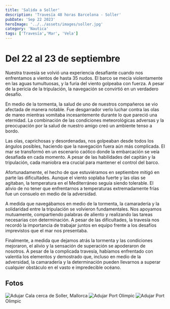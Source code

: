 ```yaml
---
title: 'Salida a Soller'
description: 'Travesía 48 horas Barcelona - Soller'
pubDate: 'Sep 22 2023'
heroImage: '../../assets/images/soller.jpg'
category: 'Nautica'
tags: ['Travesía','Mar', 'Vela']
---
```


# Del 22 al 23 de septiembre 

Nuestra travesía se volvió una experiencia desafiante cuando nos enfrentamos a vientos de hasta 35 nudos. El barco se mecía violentamente en las aguas tumultuosas, y la furia del viento golpeaba con fuerza. A pesar de la pericia de la tripulación, la navegación se convirtió en un verdadero desafío.

En medio de la tormenta, la salud de uno de nuestros compañeros se vio afectada de manera notable. Fue desgarrador verlo luchar contra las olas de mareo mientras vomitaba incesantemente durante lo que pareció una eternidad. La combinación de las condiciones meteorológicas adversas y la preocupación por la salud de nuestro amigo creó un ambiente tenso a bordo.

Las olas, caprichosas y desordenadas, nos golpeaban desde todos los ángulos posibles, haciendo que la navegación fuera aún más complicada. El mar se transformó en un escenario caótico donde la embarcación se veía desafiada en cada momento. A pesar de las habilidades del capitán y la tripulación, cada maniobra era crucial para mantener el control del barco.

Afortunadamente, el hecho de que estuviéramos en septiembre mitigó en parte las dificultades. Aunque el viento soplaba fuerte y las olas se agitaban, la temperatura en el Mediterráneo seguía siendo tolerable. El alivio de no tener que enfrentarnos a temperaturas extremadamente frías fue un consuelo en medio de la adversidad.

A medida que navegábamos en medio de la tormenta, la camaradería y la solidaridad entre la tripulación se volvieron fundamentales. Nos apoyamos mutuamente, compartiendo palabras de aliento y realizando las tareas necesarias con determinación. A pesar de las dificultades, la travesía nos recordó la importancia de trabajar juntos en equipo frente a los desafíos imprevistos que el mar nos presentaba.

Finalmente, a medida que dejamos atrás la tormenta y las condiciones mejoraron, el alivio y la sensación de superación se apoderaron de nosotros. A pesar de la complicada travesía, habíamos enfrentado con valentía los elementos y demostrado que, incluso en medio de la adversidad, la camaradería y la determinación pueden llevarnos a superar cualquier obstáculo en el vasto e impredecible océano.

## Fotos

![Adujar](../../assets/images/1.jpg)
Cala cerca de Soller, Mallorca
![Adujar](../../assets/images/2.jpg)
Port Olimpic
![Adujar](../../assets/images/3.jpg)
Port Olimpic
